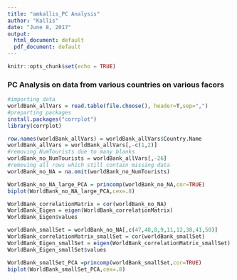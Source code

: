 ```yaml
---
title: "amkallis_PC Analysis"
author: "Kallis"
date: "June 8, 2017"
output:
  html_document: default
  pdf_document: default
---
```


```r
knitr::opts_chunk$set(echo = TRUE)
```

### PC Analysis on data from various countries on various facors

```r
#importing data
worldBank_allVars = read.table(file.choose(), header=T,sep=",")
#preparting packages
install.packages("corrplot")
library(corrplot)
```

```r
row.names(worldBank_allVars) = worldBank_allVars$Country.Name
worldBank_allVars = worldBank_allVars[,-c(1,2)]
#removing NumTourists due to many blanks
worldBank_no_NumTourists = worldBank_allVars[,-26]
#removing all rows which still contain missing data
worldBank_no_NA = na.omit(worldBank_no_NumTourists)
```

```r
WorldBank_no_NA_large_PCA = princomp(worldBank_no_NA,cor=TRUE)
biplot(WorldBank_no_NA_large_PCA,cex=.8)
```

```r
WorldBank_correlationMatrix = cor(worldBank_no_NA)
WorldBank_Eigen = eigen(WorldBank_correlationMatrix)
WorldBank_Eigen$values
```


```r
worldBank_smallSet = worldBank_no_NA[,c(47,48,8,9,11,12,38,41,50)]
WorldBank_correlationMatrix_smallSet = cor(worldBank_smallSet)
WorldBank_Eigen_smallSet = eigen(WorldBank_correlationMatrix_smallSet)
WorldBank_Eigen_smallSet$values
```

```r
WorldBank_smallSet_PCA =princomp(worldBank_smallSet,cor=TRUE)
biplot(WorldBank_smallSet_PCA,cex=.8)
```

